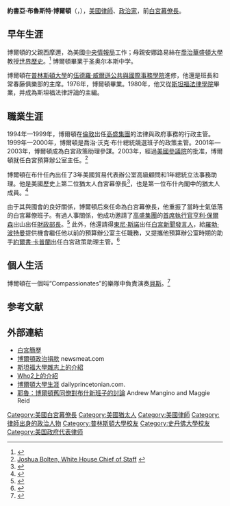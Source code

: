 {{noteTA|
T=zh-cn:乔舒亚·博尔滕;zh-tw:約書亞·博爾頓|
1=zh-cn:乔舒亚;zh-tw:約書亞|
2=zh-cn:博尔滕;zh-tw:博爾頓}}
{{Infobox Politician
| name          = 約書亞·博爾頓<br><small>Joshua Brewster Bolten</small> 
| image         = Bolten Joshua.jpg
| width         = 
| height        = 
| caption       = 
| small_image   = 
| office        = 第22任[[白宮幕僚長|白宮幕僚長]]
| term_start    = 2006年4月14日
| term_end      = 2008年1月20日
| predecessor   = [[安德魯·卡德|安德魯·卡德]]
| successor     = [[拉姆·伊曼纽尔|拉姆·伊曼纽尔]]
| birth_date    = {{birth date and age|1955|8|16}}
| birth_place   = 
| death_date    = 
| death_place   = 
| party         = [[美國共和黨|共和黨]]
| relations     = 
| residence     = 
| alma_mater    =
| occupation    = 
| religion      = [[猶太教|猶太教]]
| signature     = 
| website       = 
| footnotes     = 
}}
'''約書亞·布魯斯特·博爾頓'''（{{lang-en|'''Joshua Brewster Bolten'''}}，{{bd|1954年|8月16日|catIdx=B}}），[[美國|美國]][[律師|律師]]、[[政治家|政治家]]，前[[白宮幕僚長|白宮幕僚長]]。

==早年生涯==
博爾頓的父親西摩邇，為美國[[中央情報局|中央情報局]]工作；母親安娜路易絲在[[喬治華盛頓大學|喬治華盛頓大學]]教授[[世界歷史|世界歷史]]。<ref>{{cite news | last=Birnbaum | first=Jeff | title=Yosh! | date=Summer 2004 | publisher=Stanford Lawyer | url=http://www.law.stanford.edu/publications/stanford_lawyer/issues/69/bolten.html | deadurl=yes | archiveurl=https://web.archive.org/web/20061013021654/http://www.law.stanford.edu/publications/stanford_lawyer/issues/69/bolten.html | archivedate=2006-10-13 }}</ref> 博爾頓畢業于圣奥尔本斯中学。 

博爾頓在[[普林斯頓大學|普林斯頓大學]]的[[伍德羅·威爾遜公共與國際事務學院|伍德羅·威爾遜公共與國際事務學院]]進修，他還是班長和常春藤俱樂部的主席。1976年，博爾頓畢業。1980年，他又從[[斯坦福法律學院|斯坦福法律學院]]畢業，并成為斯坦福法律評論的主編。

==職業生涯==
1994年—1999年，博爾頓在[[倫敦|倫敦]]出任[[高盛|高盛集團]]的法律與政府事務的行政主管。1999年—2000年，博爾頓是喬治·沃克·布什總統競選班子的政策主管。2001年—2003年，博爾頓成為白宮政策助理參謀。2003年，經過[[美國參議院|美國參議院]]的批准，博爾頓就任白宮預算辦公室主任。<ref>[http://www.whitehouse.gov/government/bolten-bio.html Joshua Bolten, White House Chief of Staff<!-- Bot generated title -->] {{webarchive|url=https://web.archive.org/web/20080516202819/http://www.whitehouse.gov/government/bolten-bio.html |date=2008-05-16 }}</ref>

博爾頓在布什任內出任了3年美國貿易代表辦公室高級顧問和1年總統立法事務助理。他是美國歷史上第二位猶太人白宮幕僚長<ref>{{cite news | last=Berger | first=Matthew | title=New chief of staff has strong Jewish identity | date=31 March 2006 | publisher=Jewish News Weekly of Northern California | url=http://www.jewishsf.com/content/2-0-/module/displaystory/story_id/28777/format/html/displaystory.html | accessdate=2007-03-14 | archive-date=2007-04-11 | archive-url=https://web.archive.org/web/20070411214551/http://www.jewishsf.com/content/2-0-/module/displaystory/story_id/28777/format/html/displaystory.html | dead-url=no }}</ref>，也是第一位布什內閣中的猶太人成員。<ref>{{cite news | last=Guttman | first=Nathan | title=Top White House posts go to Jews | date=25 April 2006 | publisher=Jerusalem Post | url=http://fr.jpost.com/servlet/Satellite?cid=1143498911316&pagename=JPost/JPArticle/ShowFull | accessdate=2007-07-26 | deadurl=yes | archiveurl=https://web.archive.org/web/20120111050403/http://fr.jpost.com/servlet/Satellite?cid=1143498911316&pagename=JPost%2FJPArticle%2FShowFull | archivedate=2012年1月11日 }}</ref>

由于其與國會的良好關係，博爾頓后來任命為白宮幕僚長，他重振了當時士氣低落的白宮幕僚班子。有過人事關係，他成功邀請了[[高盛|高盛集團]]的[[首席執行官|首席執行官]][[亨利·保爾森|亨利·保爾森]]出山出任[[美國財政部長|財政部長]]。<ref>{{cite news | last=Gleckman | first=Howard | title=Paulson to the Rescue? | date=30 May 2006 | publisher=BusinessWeek | url=http://www.businessweek.com/bwdaily/dnflash/may2006/nf20060530_1022.htm | accessdate=2008-05-22 | archive-date=2012-02-25 | archive-url=https://web.archive.org/web/20120225044514/http://www.businessweek.com/bwdaily/dnflash/may2006/nf20060530_1022.htm | dead-url=no }}</ref> 此外，他還請得[[東尼·斯諾|東尼·斯諾]]出任[[白宮新聞發言人|白宮新聞發言人]]，給[[羅勃·波特曼|羅勃·波特曼]]提供機會繼任他以前的預算辦公室主任職務，又提攜他預算辦公室時期的助手[[約爾書·卡普蘭|約爾書·卡普蘭]]出任白宮政策助理主管。<ref>{{cite news | last=Baker | first=Peter | title=White House Personnel Changes Complete | date=17 June 2006 | publisher=Washington Post | url=http://www.washingtonpost.com/wp-dyn/content/article/2006/06/16/AR2006061601664.html | accessdate=2008-05-22 | archive-date=2006-06-20 | archive-url=https://web.archive.org/web/20060620074349/http://www.washingtonpost.com/wp-dyn/content/article/2006/06/16/AR2006061601664.html | dead-url=no }}</ref>

==個人生活==
博爾頓在一個叫“Compassionates”的樂隊中負責演奏[[貝斯|貝斯]]。<ref>{{cite news| last = | first = | coauthors = | title = White House's Bolten shows "Born to be Wild" side| work = | pages = | language = | publisher = [[Reuters|Reuters]]| date = June 16, 2006| url = http://news.scotsman.com/latest.cfm?id=884602006| accessdate = 2006-12-25| archive-date = 2006-12-11| archive-url = https://archive.is/20061211150614/http://news.scotsman.com/latest.cfm?id=884602006| dead-url = no}}</ref>

==参考文献==
{{Reflist}}

==外部連結==
*[https://web.archive.org/web/20080516202819/http://www.whitehouse.gov/government/bolten-bio.html 白宮簡歷]
*[https://web.archive.org/web/20060329073412/http://www.newsmeat.com/washington_political_donations/Josh_Bolten.php 博爾頓政治捐款] newsmeat.com
*[https://web.archive.org/web/20060425033555/http://www.law.stanford.edu/publications/lawyer/issues/69/bolten.html 斯坦福大學雜志上的介紹]
*[http://www.who2.com/joshuabolten.html Who2上的介紹] {{Wayback|url=http://www.who2.com/joshuabolten.html |date=20080517084222 }}
*[https://web.archive.org/web/20081206092901/http://www.dailyprincetonian.com/archives/2006/03/29/news/14966.shtml 博爾頓大學生涯] dailyprincetonian.com.
*[https://web.archive.org/web/20060526191337/http://www.yaledailynews.com/article.asp?AID=32376 耶魯：博爾頓舊同僚對布什新班子的討論] Andrew Mangino and Maggie Reid

{{start box}}
{{s-before|[[安德魯·卡德|安德魯·卡德]]}}
{{s-title|[[白宮幕僚長|白宮幕僚長]]|2006年—2009年}}
{{s-after|[[拉姆·伊曼纽尔|拉姆·伊曼纽尔]]}}
{{end box}}

{{George W. Bush cabinet}}

{{Authority control}}
{{DEFAULTSORT:Bolten, Joshua}}
[[Category:美國白宮幕僚長|Category:美國白宮幕僚長]]
[[Category:美國猶太人|Category:美國猶太人]]
[[Category:美國律師|Category:美國律師]]
[[Category:律師出身的政治人物|Category:律師出身的政治人物]]
[[Category:普林斯頓大學校友|Category:普林斯頓大學校友]]
[[Category:史丹佛大學校友|Category:史丹佛大學校友]]
[[Category:美国政府代表律师|Category:美国政府代表律师]]